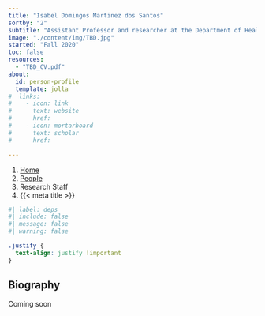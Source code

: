 ```yaml
---
title: "Isabel Domingos Martinez dos Santos"
sortby: "2"
subtitle: "Assistant Professor and researcher at the Department of Health Planning at the Institute of Public Health (ISC) at the Fluminense Federal University (UFF)"
image: "./content/img/TBD.jpg"
started: "Fall 2020"
toc: false
resources: 
  - "TBD_CV.pdf"
about:
  id: person-profile
  template: jolla
#  links:
#    - icon: link
#      text: website
#      href: 
#    - icon: mortarboard
#      text: scholar
#      href: 

---
```


```{=html}
<nav aria-label="breadcrumb">
  <ol class="breadcrumb">
    <li class="breadcrumb-item"><a href="../../index.html">Home</a></li>
    <li class="breadcrumb-item"><a href="../../people.html">People</a></li>
    <li class="breadcrumb-item active">Research Staff</li>
    <li class="breadcrumb-item active" aria-current="page">{{< meta title >}}</li>
  </ol>
</nav>
```

:::{#person-profile}
:::

```r
#| label: deps
#| include: false
#| message: false
#| warning: false

```

```css
.justify {
  text-align: justify !important
}
```

::: {.justify}

## Biography
Coming soon

:::